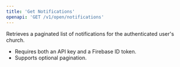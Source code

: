 ```yaml
---
title: 'Get Notifications'
openapi: 'GET /v1/open/notifications'
---
```


Retrieves a paginated list of notifications for the authenticated user's church.

- Requires both an API key and a Firebase ID token.
- Supports optional pagination.